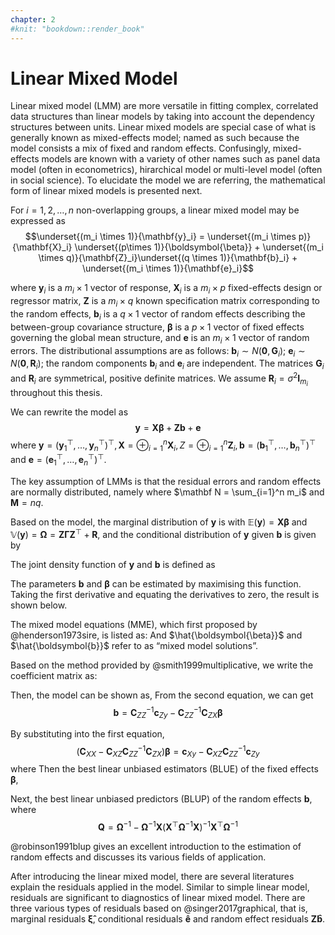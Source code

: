 ```yaml
---
chapter: 2
#knit: "bookdown::render_book"
---
```


# Linear Mixed Model {#ch:lmm}

Linear mixed model (LMM) are more versatile in fitting complex, correlated data structures than linear models by taking into account the dependency structures between units. Linear mixed models are special case of what is generally known as mixed-effects model; named as such because the model consists a mix of fixed and random effects. Confusingly, mixed-effects models are known with a variety of other names such as panel data model (often in econometrics), hirarchical model or multi-level model (often in social science). To elucidate the model we are referring, the mathematical form of linear mixed models is presented next.

For $i = 1, 2, \ldots, n$ non-overlapping groups, a linear mixed model may be expressed as
$$\underset{(m_i \times 1)}{\mathbf{y}_i} = \underset{(m_i \times p)}{\mathbf{X}_i} \underset{(p\times 1)}{\boldsymbol{\beta}} + \underset{(m_i \times q)}{\mathbf{Z}_i}\underset{(q \times 1)}{\mathbf{b}_i} + \underset{(m_i \times 1)}{\mathbf{e}_i}$$

where $\mathbf{y}_i$ is a $m_i \times 1$ vector of response, $\mathbf{X}_i$ is a $m_i \times p$ fixed-effects design or regressor matrix, $\mathbf{Z}$ is a $m_i \times q$ known specification matrix corresponding to the random effects, $\mathbf{b}_i$ is a $q \times 1$ vector of random effects describing the between-group covariance structure, $\boldsymbol \beta$ is a $p \times 1$ vector of fixed effects governing the global mean structure, and $\mathbf e$ is an $m_i \times 1$ vector of random errors. The distributional assumptions are as follows: $\mathbf{b}_i \sim N(\boldsymbol{0}, \mathbf{G}_i)$; $\mathbf{e}_i \sim N(\boldsymbol{0}, \mathbf{R}_i)$; the random components $\mathbf{b}_i$ and $\mathbf{e}_i$ are independent. The matrices $\mathbf{G}_i$ and $\mathbf{R}_i$ are symmetrical, positive definite matrices. We assume $\mathbf{R}_i = \sigma^2\mathbf{I}_{m_i}$ throughout this thesis.

We can rewrite the model as
$$\mathbf{y} = \mathbf{X} \boldsymbol{\beta} + \mathbf{Zb}+\mathbf{e}$$
where $\mathbf y = (\mathbf y_1^\top, \ldots, \mathbf y_n^\top)^\top, \mathbf X = \oplus_{i=1}^n \mathbf X_i, Z = \oplus_{i=1}^n \mathbf Z_i, \mathbf b = (\mathbf b_1^\top, \ldots, \mathbf b_n^\top)^\top$ and $\mathbf e = (\mathbf e_1^\top, \ldots, \mathbf e_n^\top)^\top$. 

The key assumption of LMMs is that the residual errors and random effects are normally distributed, namely
\begin{align*}
   \begin{bmatrix}
      \mathbf{b} \\ \mathbf{e}
   \end{bmatrix}
   \sim \mathcal{N}_{M+N}\left(\begin{bmatrix}\mathbf{0_M} \\ \mathbf{0_N} \end{bmatrix}, \begin{bmatrix} \boldsymbol{\Gamma} & \mathbf{0_{M\times N}} \\ \mathbf{0_{M \times N}} & \mathbf{R} \end{bmatrix}\right)
\end{align*}
where $\mathbf N = \sum_{i=1}^n m_i$ and $\mathbf M = nq$.

Based on the model, the marginal distribution of $\mathbf{y}$ is
\begin{align*}
   \mathbf{y} \sim \mathcal{N}(\mathbf{X} \boldsymbol{\beta}, \boldsymbol{\Omega})
\end{align*}
with $\mathbb E(\mathbf y) = \boldsymbol{X\beta}$ and $\mathbb V(\mathbf y) = \boldsymbol{\Omega} = \boldsymbol{Z\Gamma Z}^\top + \mathbf{R}$, and the conditional distribution of $\mathbf{y}$ given $\mathbf{b}$ is given by
\begin{align*}
   \mathbf{y}|\mathbf{b} \sim \mathcal{N}(\mathbf{X} \boldsymbol{\beta} + \mathbf{Zb},\mathbf{R})
\end{align*}

The joint density function of $\mathbf{y}$ and $\mathbf{b}$ is defined as
\begin{align*}
   f(\mathbf{y}, \mathbf{b}) &= g(\mathbf{y}|\mathbf{b})h(\mathbf{b}) \\
   &= const \times \exp\left(-\frac{1}{2}(\mathbf{y}-\mathbf{X} \boldsymbol{\beta} - \mathbf{Zb})^\top \mathbf{R}^{-1} (\mathbf{y}-\mathbf{X} \boldsymbol{\beta} - \mathbf{Zb})-\frac{1}{2}\mathbf{b}^\top \boldsymbol{\Gamma}^{-1} \mathbf{b}\right).
\end{align*}

The parameters $\mathbf{b}$ and ${\boldsymbol{\beta}}$ can be estimated by maximising this function. Taking the first derivative and equating the derivatives to zero, the result is shown below.

\begin{align*}
    \frac{\partial f(\mathbf{y}, \boldsymbol{b})}{\partial \boldsymbol{\beta}} &\propto \frac{(\mathbf{y}-\mathbf{X} \boldsymbol{\beta} - \mathbf{Zb})^\top \mathbf{R}^{-1} (\mathbf{y}-\mathbf{X} \boldsymbol{\beta} - \mathbf{Zb}) + \mathbf{b}^\top \boldsymbol{\Gamma}^{-1} \mathbf{b}}{\partial \boldsymbol{\beta}} \\
    &\propto \frac{-\mathbf{y}^\top \mathbf{R}^{-1}\mathbf{X}\boldsymbol{\beta} - \boldsymbol{\beta}^\top \mathbf{X}^\top \mathbf{R}^{-1} \mathbf{y} + \boldsymbol{\beta}^\top \mathbf{X}^\top \mathbf{R}^{-1} \mathbf{X}\boldsymbol{\beta} + \boldsymbol{\beta}^\top \mathbf{X}^\top \mathbf{R}^{-1} \mathbf{Zb} + \mathbf{b}^\top \mathbf{Z}^\top \mathbf{R}^{-1} \mathbf{X}\boldsymbol{\beta}}{\partial \boldsymbol{\beta}} \\
    &= -2 \mathbf{X}^\top \mathbf{R}^{-1} \mathbf{y} + 2\mathbf{X}^\top \mathbf{R}^{-1} \mathbf{X}\boldsymbol{\beta} + 2\mathbf{X}^\top \mathbf{R}^{-1} \mathbf{Zb} = 0 \\
    &\Rightarrow \mathbf{X}^\top \mathbf{R}^{-1} \mathbf{X}\boldsymbol{\beta} + \mathbf{X}^\top \mathbf{R}^{-1} \mathbf{Zb} = \mathbf{X}^\top \mathbf{R}^{-1} \mathbf{y}
\end{align*}

\begin{align*}
    \frac{\partial f(\mathbf{y}, \boldsymbol{b})}{\partial \mathbf{b}} &\propto \frac{(\mathbf{y}-\mathbf{X} \boldsymbol{\beta} - \mathbf{Zb})^\top \mathbf{R}^{-1} (\mathbf{y}-\mathbf{X} \boldsymbol{\beta} - \mathbf{Zb}) + \mathbf{b}^\top \boldsymbol{\Gamma}^{-1} \mathbf{b}}{\partial \mathbf{b}} \\
    &\propto \frac{-\mathbf{y}^\top \mathbf{R}^{-1}\mathbf{Zb} + \boldsymbol{\beta}^\top \mathbf{X}^\top \mathbf{R}^{-1}\mathbf{Zb} -\mathbf{b^\top Z^\top R}^{-1}\mathbf{y} + \mathbf{b^\top Z^\top R}^{-1}\mathbf{X}\boldsymbol{\beta}+ \mathbf{b^\top Z^\top R}^{-1}\mathbf{Zb} + \mathbf{b^\top}\boldsymbol{\Gamma}^{-1}\mathbf{b}}{\partial \mathbf{b}} \\
    &= -2\mathbf{Z^\top R}^{-1}\mathbf{y} + 2\mathbf{Z^\top R}^{-1}\mathbf{X}\boldsymbol{\beta} + 2\mathbf{Z^\top R}^{-1}\mathbf{Zb} + 2\boldsymbol{\Gamma}^{-1}\mathbf{b} = 0\\
    &\Rightarrow \mathbf{Z^\top R}^{-1}\mathbf{X}\boldsymbol{\beta} + \mathbf{Z^\top R}^{-1}\mathbf{Zb} + \boldsymbol{\Gamma}^{-1}\mathbf{b} = \mathbf{Z^\top R}^{-1}\mathbf{y}
\end{align*}

The mixed model equations (MME), which first proposed by @henderson1973sire, is listed as:
\begin{align*}
    \begin{pmatrix} \mathbf{X}^\top \mathbf{R}^{-1} \mathbf{X} & \mathbf{X}^\top \mathbf{R}^{-1} \mathbf{Z} \\ \mathbf{Z^\top R}^{-1}\mathbf{X} & \mathbf{Z^\top R}^{-1}\mathbf{Z} +\boldsymbol{\Gamma}^{-1} 
    \end{pmatrix}
    \begin{pmatrix} \hat{\boldsymbol{\beta}} \\ \hat{\boldsymbol{b}} \end{pmatrix}
    =
    \begin{pmatrix}
    \mathbf{X}^\top \mathbf{R}^{-1} \mathbf{y} \\ \mathbf{Z^\top R}^{-1}\mathbf{y}
    \end{pmatrix}
\end{align*}
And $\hat{\boldsymbol{\beta}}$ and $\hat{\boldsymbol{b}}$ refer to as "mixed model solutions".

Based on the method provided by @smith1999multiplicative, we write the coefficient matrix as:

\begin{align*}
    \mathbf{C} = \begin{bmatrix} \mathbf{C}_{XX} & \mathbf{C}_{XZ} \\ \mathbf{C}_{ZX} & \mathbf{C}_{ZZ}\end{bmatrix}
\end{align*}
Then, the model can be shown as,
\begin{align*}
    \mathbf{C}_{XX}\boldsymbol{\beta} + \mathbf{C}_{XZ} \mathbf{b} &= \mathbf{c}_{Xy} \\
    \mathbf{C}_{ZX}\boldsymbol{\beta} +\mathbf{C}_{ZZ} \mathbf{b} &= \mathbf{c}_{Zy}
\end{align*}
From the second equation, we can get $$\mathbf{b} = \mathbf{C}_{ZZ}^{-1}\mathbf{c}_{Zy} - \mathbf{C}_{ZZ}^{-1}\mathbf{C}_{ZX}\boldsymbol{\beta}$$

By substituting into the first equation,
$$(\mathbf{C}_{XX} - \mathbf{C}_{XZ}\mathbf{C}_{ZZ}^{-1}\mathbf{C}_{ZX})\boldsymbol{\beta} = \mathbf{c}_{Xy} - \mathbf{C}_{XZ}\mathbf{C}_{ZZ}^{-1}\mathbf{c}_{Zy}$$
where
\begin{align*}
    & \mathbf{C}_{XX} - \mathbf{C}_{XZ}\mathbf{C}_{ZZ}^{-1}\mathbf{C}_{ZX}\\
    &=  \mathbf{X}^\top \mathbf{R}^{-1} \mathbf{X} - \mathbf{X}^\top \mathbf{R}^{-1} \mathbf{Z}(\mathbf{Z^\top R}^{-1}\mathbf{Z} +\boldsymbol{\Gamma}^{-1} )^{-1}\mathbf{Z^\top R}^{-1}\mathbf{X} \\
    &=\mathbf{X}^\top (\mathbf{R}^{-1} - \mathbf{R}^{-1} \mathbf{Z}(\mathbf{Z^\top R}^{-1}\mathbf{Z} +\boldsymbol{\Gamma}^{-1} )^{-1}\mathbf{Z^\top R}^{-1})\mathbf{X} \\
    &= \mathbf{X}^\top \boldsymbol{\Omega}^{-1}\mathbf{X}
\end{align*}
Then the best linear unbiased estimators (BLUE) of the fixed effects $\boldsymbol{\beta}$,
\begin{align*}
    \hat{\boldsymbol{\beta}} &= (\mathbf{X}^\top \boldsymbol{\Omega}^{-1}\mathbf{X})^{-1}(\mathbf{X}^\top \mathbf{R}^{-1} \mathbf{y} -  \mathbf{X}^\top \mathbf{R}^{-1} \mathbf{Z}(\mathbf{Z^\top R}^{-1}\mathbf{Z} +\boldsymbol{\Gamma}^{-1} )^{-1}\mathbf{Z^\top R}^{-1}\mathbf{y}) \\
    &= (\mathbf{X}^\top \boldsymbol{\Omega}^{-1}\mathbf{X})^{-1}\mathbf{X}^\top(\mathbf{R}^{-1} - \mathbf{R}^{-1} \mathbf{Z}(\mathbf{Z^\top R}^{-1}\mathbf{Z} +\boldsymbol{\Gamma}^{-1} )^{-1}\mathbf{Z^\top R}^{-1})\mathbf{y} \\
    &= (\mathbf{X}^\top \boldsymbol{\Omega}^{-1}\mathbf{X})^{-1} \mathbf{X}^\top \boldsymbol{\Omega}^{-1} \mathbf{y}
\end{align*}

Next, the best linear unbiased predictors (BLUP) of the random effects $\mathbf{b}$,
\begin{align*}
    \hat{\mathbf{b}} &= \mathbf{C}_{ZZ}^{-1}\mathbf{c}_{Zy} - \mathbf{C}_{ZZ}^{-1}\mathbf{C}_{ZX} (\mathbf{X}^\top \boldsymbol{\Omega}^{-1}\mathbf{X})^{-1} \mathbf{X}^\top \boldsymbol{\Omega}^{-1} \mathbf{y} \\
    &= \mathbf{C}_{ZZ}^{-1}(\mathbf{c}_{Zy} - \mathbf{C}_{ZX} (\mathbf{X}^\top \boldsymbol{\Omega}^{-1}\mathbf{X})^{-1} \mathbf{X}^\top \boldsymbol{\Omega}^{-1} \mathbf{y}) \\
    &= (\mathbf{Z^\top R}^{-1}\mathbf{Z} +\boldsymbol{\Gamma}^{-1} )^{-1}(\mathbf{Z^\top R}^{-1}\mathbf{y} - \mathbf{Z^\top R}^{-1}\mathbf{X}(\mathbf{X}^\top \boldsymbol{\Omega}^{-1}\mathbf{X})^{-1} \mathbf{X}^\top \boldsymbol{\Omega}^{-1} \mathbf{y}) \\
    &= (\mathbf{Z^\top R}^{-1}\mathbf{Z} +\boldsymbol{\Gamma}^{-1} )^{-1}\mathbf{Z^\top R}^{-1}(\mathbf{I} - \mathbf{X}(\mathbf{X}^\top \boldsymbol{\Omega}^{-1}\mathbf{X})^{-1} \mathbf{X}^\top \boldsymbol{\Omega}^{-1} )\mathbf{y} \\
    &= \boldsymbol{\Gamma}\mathbf{Z^\top}\boldsymbol{\Omega}^{-1}(\mathbf{I} - \mathbf{X}(\mathbf{X}^\top \boldsymbol{\Omega}^{-1}\mathbf{X})^{-1} \mathbf{X}^\top \boldsymbol{\Omega}^{-1} )\mathbf{y} \\
    &= \boldsymbol{\Gamma}\mathbf{Z^\top}\boldsymbol{\Omega}^{-1} \mathbf{Q}\mathbf{y}
\end{align*}
where $$\mathbf{Q} = \boldsymbol{\Omega}^{-1} - \boldsymbol{\Omega}^{-1}\mathbf{X}(\mathbf{X}^\top \boldsymbol{\Omega}^{-1}\mathbf{X})^{-1} \mathbf{X}^\top \boldsymbol{\Omega}^{-1}$$

@robinson1991blup gives an excellent introduction to the estimation of random effects and discusses its various fields of application.

After introducing the linear mixed model, there are several literatures explain the residuals applied in the model.
Similar to simple linear model, residuals are significant to diagnostics of linear mixed model. There are three various types of residuals based on @singer2017graphical, that is, marginal residuals $\boldsymbol{\hat{\xi}}$, conditional residuals $\mathbf{\hat{e}}$ and random effect residuals $\mathbf{Z\hat{b}}$.
